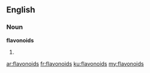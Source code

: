 ==English==

===Noun===
'''flavonoids'''

# {{plural of|flavonoid}}

[[ar:flavonoids]]
[[fr:flavonoids]]
[[ku:flavonoids]]
[[my:flavonoids]]